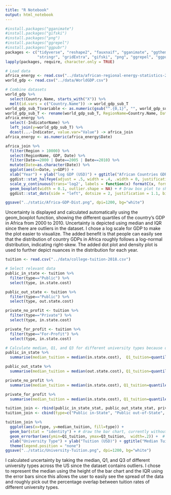 ---
title: "R Notebook"
output: html_notebook
---

```{r}
#install.packages("gganimate")
#install.packages("gifski")
#install.packages("png")
#install.packages("ggrepel")
#install.packages("ggpubr")
packages <- c("tidyverse", "reshape2", "fauxnaif", "gganimate", "ggthemes",
              "stringr", "gridExtra", "gifski", "png", "ggrepel", "ggpubr")
lapply(packages, require, character.only = TRUE)
```

```{r}
# Load data
africa_energy <- read.csv("../data/african-regional-energy-statistics-2014.csv")
world_gdp <- read.csv("../data/WorldGDP.csv")
```

```{r}
# Combine datasets
world_gdp %>%
  select(Country.Name, starts_with("X")) %>%
  melt(id.vars = c("Country.Name")) -> world_gdp_sub_T
world_gdp_sub_T$variable <- as.numeric(gsub("^.{0,1}", "", world_gdp_sub_T$variable))
world_gdp_sub_T <- rename(world_gdp_sub_T, RegionName=Country.Name, Date=variable, GDP=value)
africa_energy %>%
  select(-IndicatorName) %>%
  left_join(y=world_gdp_sub_T) %>%
  dcast(...~Indicator, value.var="Value") -> africa_join
africa_energy <- as.numeric(africa_energy$Date)
```

```{r}
africa_join %>%
  filter(Region > 10000) %>%
  select(RegionName, GDP, Date) %>%
  filter(Date==2000 | Date==2005 | Date==2010) %>%
  mutate(Date=as.character(Date)) %>%
  ggplot(aes(x=Date, y=GDP)) + 
  xlab("Year") + ylab("log GDP (USD)") + ggtitle("African Countries GDP Distribution (2000 - 2010)") +
  ggdist::stat_halfeye(adjust = .5, width = .4, .width = 0, justification = -.3, point_colour = NA) + # Draw the density plot
  scale_y_continuous(trans='log2', labels = function(x) formatC(x, format = "e", digits = 2)) + # Make this a log plot (log-normal)
  geom_boxplot(width = 0.1, outlier.shape = NA) + # Draw box plot to show uncertainty
  ggdist::stat_dots(side = "left", dotsize = 2, justification = 1.1, binwidth = .1) # Draw the dot plot

ggsave("../static/Africa-GDP-Dist.png", dpi=1200, bg="white")
```

Uncertainty is displayed and calculated automatically using the geom_boxplot function, showing the different quartiles of the country's GDP in Africa from 2000 to 2010. Uncertainty is depicted using median and IQR since there are outliers in the dataset. I chose a log scale for GDP to make the plot easier to visualize. The added benefit is that people can easily see that the distribution of country GDPs in Africa roughly follows a log-normal distribution, indicating right-skew. The added dot plot and density plot is used to further depict nuances in the distribution for each year.

```{r}
tuition <- read.csv("../data/college-tuition-2018.csv")
```

```{r}
# Select relevant data
public_in_state <- tuition %>%
  filter(type=="Public") %>%
  select(type, in.state.cost) 

public_out_state <- tuition %>%
  filter(type=="Public") %>%
  select(type, out.state.cost) 

private_no_profit <- tuition %>%
  filter(type=="Private") %>%
  select(type, in.state.cost)

private_for_profit <- tuition %>%
  filter(type=="For-Profit") %>%
  select(type, in.state.cost)

```

```{r}
# Calculate median, Q1, and Q3 for different university types because of outliers
public_in_state %>%
  summarise(median_tuition = median(in.state.cost),  Q1_tuition=quantile(in.state.cost, probs=0.25), Q3_tuition=quantile(in.state.cost, probs=0.75)) -> public_in_state_stat

public_out_state %>%
  summarise(median_tuition = median(out.state.cost), Q1_tuition=quantile(out.state.cost, probs=0.25), Q3_tuition=quantile(out.state.cost, probs=0.75)) -> public_out_state_stat

private_no_profit %>%
  summarise(median_tuition = median(in.state.cost), Q1_tuition=quantile(in.state.cost, probs=0.25), Q3_tuition=quantile(in.state.cost, probs=0.75)) -> private_no_profit_stat

private_for_profit %>%
  summarise(median_tuition = median(in.state.cost), Q1_tuition=quantile(in.state.cost, probs=0.25), Q3_tuition=quantile(in.state.cost, probs=0.75)) -> private_for_profit_stat
```

```{r}
tuition_join <- rbind(public_in_state_stat, public_out_state_stat, private_for_profit_stat, private_no_profit_stat)
tuition_join <- cbind(type=c("Public in-State", "Public out-of-State", "Private for-Profit", "Private non-Profit"), tuition_join)
```

```{r}
tuition_join %>%
  ggplot(aes(x=type, y=median_tuition, fill=type)) + 
  geom_bar(stat = "identity") + # draw the bar chart, currently without uncertainties
  geom_errorbar(aes(ymin=Q1_tuition, ymax=Q3_tuition,  width=.2)) +  # add in the error bars with first and third quartiles
  xlab("University Type") + ylab("Tuition (USD)") + ggtitle("Median Tuition of Different University Types in the US (2018-2019)") + 
  theme(legend.position = "none")
ggsave("../static/University-Tuition.png", dpi=1200, bg="white")
```

I calculated uncertainty by taking the median, Q1, and Q3 of different university types across the US since the dataset contains outliers. I chose to represent the median using the height of the bar chart and the IQR using the error bars since this allows the user to easily see the spread of the data and roughly pick out the percentage overlap between tuition rates of different university types.
